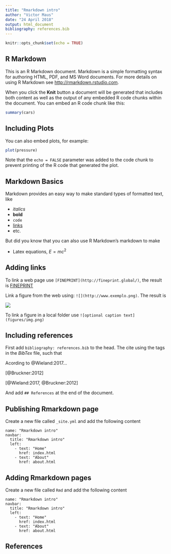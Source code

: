 ```yaml
---
title: "Rmarkdown intro"
author: "Victor Maus"
date: "24 April 2018"
output: html_document
bibliography: references.bib
---
```







```r
knitr::opts_chunk$set(echo = TRUE)
```






## R Markdown

This is an R Markdown document. Markdown is a simple formatting syntax for authoring HTML, PDF, and MS Word documents. For more details on using R Markdown see <http://rmarkdown.rstudio.com>.

When you click the **Knit** button a document will be generated that includes both content as well as the output of any embedded R code chunks within the document. You can embed an R code chunk like this:

```r
summary(cars)
```






## Including Plots

You can also embed plots, for example:

```r
plot(pressure)
```

Note that the `echo = FALSE` parameter was added to the code chunk to prevent printing of the R code that generated the plot. 





## Markdown Basics

Markdown provides an easy way to make standard types of formatted text, like

- *italics*
- **bold**
- `code`
- [links](rmarkdown.rstudio.com)
- etc.

But did you know that you can also use R Markdown's markdown to make

- Latex equations, $E = mc^{2}$






## Adding links 

To link a web page use `[FINEPRINT](http://fineprint.global/)`, the result is [FINEPRINT](http://fineprint.global/)

Link a figure from the web using: `![](http://www.exemplo.png)`. The result is 

![](http://www.fineprint.global/wp-content/uploads/2017/10/fineprint_w_erc.png)

To link a figure in a local folder use `![optional caption text](figures/img.png)`












## Including references


First add `bibliography: references.bib` to the head. The cite using the tags in the *BibTex* file, such that

Acording to @Wieland:2017...

[@Bruckner:2012]

[@Wieland:2017, @Bruckner:2012]

And add `## References` at the end of the document.








## Publishing Rmarkdown page

Create a new file called `_site.yml` and add the following content

```{}
name: "Rmarkdown intro"
navbar:
  title: "Rmarkdown intro"
  left:
    - text: "Home"
      href: index.html
    - text: "About"
      href: about.html
```






## Adding Rmarkdown pages

Create a new file called `Rmd` and add the following content

```{}
name: "Rmarkdown intro"
navbar:
  title: "Rmarkdown intro"
  left:
    - text: "Home"
      href: index.html
    - text: "About"
      href: about.html
```







## References

